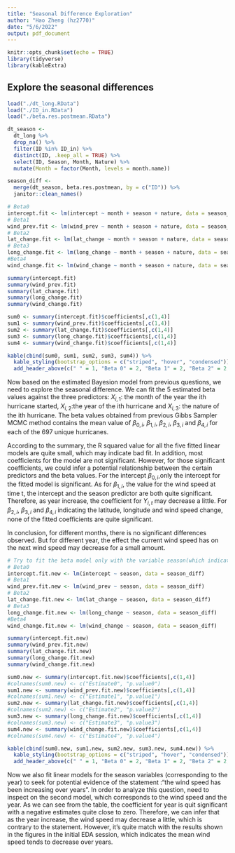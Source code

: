 ```yaml
---
title: "Seasonal Difference Exploration"
author: "Hao Zheng (hz2770)"
date: "5/6/2022"
output: pdf_document
---
```


```r
knitr::opts_chunk$set(echo = TRUE)
library(tidyverse)
library(kableExtra)
```

## Explore the seasonal differences
```r
load("./dt_long.RData")
load("./ID_in.RData")
load("./beta.res.postmean.RData")

dt_season <-
  dt_long %>%
  drop_na() %>% 
  filter(ID %in% ID_in) %>% 
  distinct(ID, .keep_all = TRUE) %>% 
  select(ID, Season, Month, Nature) %>% 
  mutate(Month = factor(Month, levels = month.name))
```

```r
season_diff <- 
  merge(dt_season, beta.res.postmean, by = c("ID")) %>%
  janitor::clean_names()

# Beta0
intercept.fit <- lm(intercept ~ month + season + nature, data = season_diff)
# Beta1
wind_prev.fit <- lm(wind_prev ~ month + season + nature, data = season_diff)
# Beta2
lat_change.fit <- lm(lat_change ~ month + season + nature, data = season_diff)
# Beta3
long_change.fit <- lm(long_change ~ month + season + nature, data = season_diff)
#Beta4
wind_change.fit <- lm(wind_change ~ month + season + nature, data = season_diff)

summary(intercept.fit)
summary(wind_prev.fit)
summary(lat_change.fit)
summary(long_change.fit)
summary(wind_change.fit)
```

```r
sum0 <- summary(intercept.fit)$coefficients[,c(1,4)]
sum1 <- summary(wind_prev.fit)$coefficients[,c(1,4)]
sum2 <- summary(lat_change.fit)$coefficients[,c(1,4)]
sum3 <- summary(long_change.fit)$coefficients[,c(1,4)]
sum4 <- summary(wind_change.fit)$coefficients[,c(1,4)]

kable(cbind(sum0, sum1, sum2, sum3, sum4)) %>% 
  kable_styling(bootstrap_options = c("striped", "hover", "condensed")) %>% 
  add_header_above(c(" " = 1, "Beta 0" = 2, "Beta 1" = 2, "Beta 2" = 2, "Beta 3" = 2, "Beta 4" = 2))
```

Now based on the estimated Bayesion model from previous questions, we need to explore the seasonal difference. We can fit the 5 estimated beta values against the three predictors: $X_{i,1}$: the month of the year the ith hurricane started, $X_{i,2}$:the year of the ith hurricane and $X_{i,3}$: the nature of the ith hurricane. The beta values obtained from previous Gibbs Sampler MCMC method contains the mean value of $\beta_{0,i}$, $\beta_{1,i}$, $\beta_{2,i}$, $\beta_{3,i}$ and $\beta_{4,i}$ for each of the 697 unique hurricanes.

According to the summary, the R squared value for all the five fitted linear models are quite small, which may indicate bad fit. In addition, most coefficients for the model are not significant. However, for those significant coefficients, we could infer a potential relationship between the certain predictors and the beta values. For the intercept $\beta_{0,i}$,only the intercept for the fitted model is significant. As for $\beta_{1,i}$, the value for the wind speed at time t, the intercept and the season predictor are both quite significant. Therefore, as year increase, the coefficient for $Y_{i,t}$ may decrease a little. For $\beta_{2,i}$, $\beta_{3,i}$ and $\beta_{4,i}$ indicating the latitude, longitude and wind speed change, none of the fitted coefficients are quite significant. 

In conclusion, for different months, there is no significant differences observed. But for different year, the effect the current wind speed has on the next wind speed may decrease for a small amount.

```r
# Try to fit the beta model only with the variable season(which indicates the year)
# Beta0
intercept.fit.new <- lm(intercept ~ season, data = season_diff)
# Beta1
wind_prev.fit.new <- lm(wind_prev ~ season, data = season_diff)
# Beta2
lat_change.fit.new <- lm(lat_change ~ season, data = season_diff)
# Beta3
long_change.fit.new <- lm(long_change ~ season, data = season_diff)
#Beta4
wind_change.fit.new <- lm(wind_change ~ season, data = season_diff)

summary(intercept.fit.new)
summary(wind_prev.fit.new)
summary(lat_change.fit.new)
summary(long_change.fit.new)
summary(wind_change.fit.new)

sum0.new <- summary(intercept.fit.new)$coefficients[,c(1,4)]
#colnames(sum0.new) <- c("Estimate0", "p.value0")
sum1.new <- summary(wind_prev.fit.new)$coefficients[,c(1,4)]
#colnames(sum1.new) <- c("Estimate1", "p.value1")
sum2.new <- summary(lat_change.fit.new)$coefficients[,c(1,4)]
#colnames(sum2.new) <- c("Estimate2", "p.value2")
sum3.new <- summary(long_change.fit.new)$coefficients[,c(1,4)]
#colnames(sum3.new) <- c("Estimate3", "p.value3")
sum4.new <- summary(wind_change.fit.new)$coefficients[,c(1,4)]
#colnames(sum4.new) <- c("Estimate4", "p.value4")

kable(cbind(sum0.new, sum1.new, sum2.new, sum3.new, sum4.new)) %>% 
  kable_styling(bootstrap_options = c("striped", "hover", "condensed")) %>% 
  add_header_above(c(" " = 1, "Beta 0" = 2, "Beta 1" = 2, "Beta 2" = 2, "Beta 3" = 2, "Beta 4" = 2))

```

Now we also fit linear models for the season variables (corresponding to the year) to seek for potential evidence of the statement :"the wind speed has been increasing over years". In order to analyze this question, need to inspect on the second model, which corresponds to the wind speed and the year. As we can see from the table, the coefficient for year is quit significant with a negative estimates quite close to zero. Therefore, we can infer that as the year increase, the wind speed may decrease a little, which is contrary to the statement. However, it's quite match with the results shown in the figures in the initial EDA session, which indicates the mean wind speed tends to decrease over years. 
